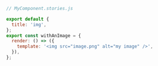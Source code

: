 ```js
// MyComponent.stories.js

export default {
  title: 'img',
};
export const withAnImage = {
  render: () => ({
    template: '<img src="image.png" alt="my image" />',
  }),
};
```
